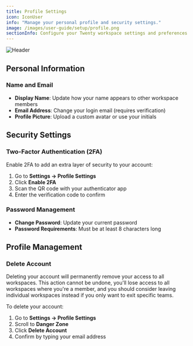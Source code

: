 ```yaml
---
title: Profile Settings
icon: IconUser
info: "Manage your personal profile and security settings."
image: /images/user-guide/setup/profile.png
sectionInfo: Configure your Twenty workspace settings and preferences
---
```

<Frame>
  <img src="/images/user-guide/setup/profile.png" alt="Header" />
</Frame>

## Personal Information

### Name and Email
- **Display Name**: Update how your name appears to other workspace members
- **Email Address**: Change your login email (requires verification)
- **Profile Picture**: Upload a custom avatar or use your initials

## Security Settings

### Two-Factor Authentication (2FA)
Enable 2FA to add an extra layer of security to your account:
1. Go to **Settings → Profile Settings**
2. Click **Enable 2FA**
3. Scan the QR code with your authenticator app
4. Enter the verification code to confirm

### Password Management
- **Change Password**: Update your current password
- **Password Requirements**: Must be at least 8 characters long


## Profile Management

### Delete Account
<Warning>
Deleting your account will permanently remove your access to all workspaces. This action cannot be undone, you'll lose access to all workspaces where you're a member, and you should consider leaving individual workspaces instead if you only want to exit specific teams.
</Warning>

To delete your account:
1. Go to **Settings → Profile Settings**
2. Scroll to **Danger Zone**
3. Click **Delete Account**
4. Confirm by typing your email address


